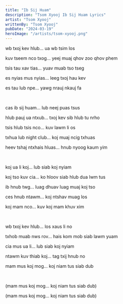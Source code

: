 ```yaml
---
title: "Ib Sij Huam"
description: "Tsom Xyooj Ib Sij Huam Lyrics"
artist: "Tsom Xyooj"
writtenBy: "Tsom Xyooj"
pubDate: "2024-03-19"
heroImage: "/artists/tsom-xyooj.png"
---
```


wb txoj kev hlub... ua wb tsim los

kuv tseem nco txog... yeej muaj qhov zoo qhov phem

tsis tau xav tias... yuav muab tso tseg

es nyias mus nyias... leeg txoj hau kev

es tau lub npe... yawg nrauj nkauj fa

<br />

cas ib sij huam... lub neej puas tsus

hlub pauj ua ntxub... txoj kev sib hlub tu nrho

tsis hlub tsis nco... kuv lawm li os

txhua lub night club... koj muaj ncig txhuas

heev tshaj ntxhais hluas... hnub nyoog kaum yim

<br />

koj ua li koj... lub siab koj nyiam

koj tso kuv cia... ko hloov siab hlub dua lwm tus

ib hnub twg... luag dhuav luag muaj koj tso

ces hnub ntawm... koj ntshav muag los

koj mam nco... kuv koj mam khuv xim

<br />

wb txoj kev hlub... los xaus li no

txhob muab nws rov... hais kom mob siab lawm yuam

cia mus ua li... lub siab koj nyiam

ntawm kuv thiab koj... tag txij hnub no

mam mus koj mog... koj niam tus siab dub

<br />

(mam mus koj mog... koj niam tus siab dub)

(mam mus koj mog... koj niam tus siab dub)
